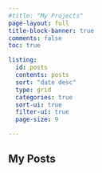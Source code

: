 ```yaml
---
#title: "My Projects"
page-layout: full
title-block-banner: true
comments: false
toc: true

listing:
  id: posts
  contents: posts
  sort: "date desc"
  type: grid
  categories: true
  sort-ui: true
  filter-ui: true
  page-size: 9     

---
```


## My Posts

::: {#posts}
:::



